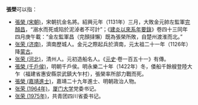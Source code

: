 '''張榮'''可以指：

* [[張榮_(宋朝)|張榮 (宋朝)]]，宋朝抗金名將。紹興元年（1131年）三月，大敗金元帥左監軍[[完顏昌|完顏昌]]，“溺水而死或陷於泥淖者不可計”；《[[建炎以來系年要錄|建炎以來系年要錄]]》卷四十三同年四月庚午載：“金左監軍昌（完顏撻懶）既為張榮所敗，自楚州渡淮而北。” 
* [[张荣_(济南)|张荣 (济南)]]，濟南歷城人。金元之際起兵於濟南，元太祖二十一年（1126年）降[[蒙古帝国|蒙古]]。
* [[张荣_(河北)|张荣 (河北)]]，清州人。元初造船名人。《[[元史|元史]]·卷一百五十一》有傳。
* [[張榮_(千戶侯)|張榮 (千戶侯)]]，明朝千戶侯。明永樂二十年（1422年）冬，倭船千餘艘登陸大乍（福建省惠安縣崇武鎮大乍村），張榮率所部力戰而死。
* [[張榮_(嘉靖進士)|張榮 (嘉靖進士)]]，嘉靖二十九年進士、明朝政治人物。
* [[张荣_(1964年)|张荣 (1964年)]]，[[厦门大学|厦门大学]]党委书记。
* [[张荣_(1975年)|张荣 (1975年)]]，共青团四川省委书记。

{{disambig|Cat=二字張姓人名消歧義|rong}}